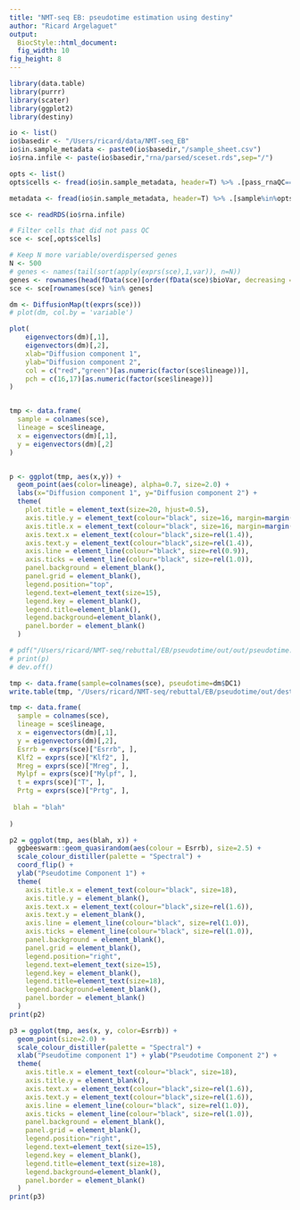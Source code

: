 ```yaml
---
title: "NMT-seq EB: pseudotime estimation using destiny"
author: "Ricard Argelaguet"
output: 
  BiocStyle::html_document: 
  fig_width: 10
fig_height: 8
---
```



```r
library(data.table)
library(purrr)
library(scater)
library(ggplot2)
library(destiny)
```

```r
io <- list()
io$basedir <- "/Users/ricard/data/NMT-seq_EB"
io$in.sample_metadata <- paste0(io$basedir,"/sample_sheet.csv")
io$rna.infile <- paste(io$basedir,"rna/parsed/sceset.rds",sep="/")

opts <- list()
opts$cells <- fread(io$in.sample_metadata, header=T) %>% .[pass_rnaQC==T,sample]
```

```r
metadata <- fread(io$in.sample_metadata, header=T) %>% .[sample%in%opts$cells]
```

```r
sce <- readRDS(io$rna.infile) 

# Filter cells that did not pass QC
sce <- sce[,opts$cells]

# Keep N more variable/overdispersed genes
N <- 500
# genes <- names(tail(sort(apply(exprs(sce),1,var)), n=N))
genes <- rownames(head(fData(sce)[order(fData(sce)$bioVar, decreasing = T),],n=N))
sce <- sce[rownames(sce) %in% genes]
```

```r

dm <- DiffusionMap(t(exprs(sce)))
# plot(dm, col.by = 'variable')

plot(
    eigenvectors(dm)[,1],
    eigenvectors(dm)[,2],
    xlab="Diffusion component 1",
    ylab="Diffusion component 2",
    col = c("red","green")[as.numeric(factor(sce$lineage))],
    pch = c(16,17)[as.numeric(factor(sce$lineage))]
)


tmp <- data.frame(
  sample = colnames(sce),
  lineage = sce$lineage,
  x = eigenvectors(dm)[,1],
  y = eigenvectors(dm)[,2]
)


p <- ggplot(tmp, aes(x,y)) +
  geom_point(aes(color=lineage), alpha=0.7, size=2.0) +
  labs(x="Diffusion component 1", y="Diffusion component 2") +
  theme(
    plot.title = element_text(size=20, hjust=0.5),
    axis.title.y = element_text(colour="black", size=16, margin=margin(0,15,0,0)),
    axis.title.x = element_text(colour="black", size=16, margin=margin(15,0,0,0)),
    axis.text.x = element_text(colour="black",size=rel(1.4)),
    axis.text.y = element_text(colour="black",size=rel(1.4)),
    axis.line = element_line(colour="black", size=rel(0.9)),
    axis.ticks = element_line(colour="black", size=rel(1.0)),
    panel.background = element_blank(),
    panel.grid = element_blank(),
    legend.position="top",
    legend.text=element_text(size=15),
    legend.key = element_blank(),
    legend.title=element_blank(),
    legend.background=element_blank(),
    panel.border = element_blank()
  )

# pdf("/Users/ricard/NMT-seq/rebuttal/EB/pseudotime/out/out/pseudotime.pdf", useDingbats = F)
# print(p)
# dev.off()
```

```r
tmp <- data.frame(sample=colnames(sce), pseudotime=dm$DC1)
write.table(tmp, "/Users/ricard/NMT-seq/rebuttal/EB/pseudotime/out/destiny.tsv", quote=F, sep="\t", row.names = F, col.names = T)
```


```r
tmp <- data.frame(
  sample = colnames(sce),
  lineage = sce$lineage,
  x = eigenvectors(dm)[,1],
  y = eigenvectors(dm)[,2],
  Esrrb = exprs(sce)["Esrrb", ],
  Klf2 = exprs(sce)["Klf2", ],
  Mreg = exprs(sce)["Mreg", ],
  Mylpf = exprs(sce)["Mylpf", ],
  t = exprs(sce)["T", ],
  Prtg = exprs(sce)["Prtg", ],
  
 blah = "blah"
  
)

p2 = ggplot(tmp, aes(blah, x)) + 
  ggbeeswarm::geom_quasirandom(aes(colour = Esrrb), size=2.5) +
  scale_colour_distiller(palette = "Spectral") +
  coord_flip() +
  ylab("Pseudotime Component 1") +
  theme(
    axis.title.x = element_text(colour="black", size=18),
    axis.title.y = element_blank(),
    axis.text.x = element_text(colour="black",size=rel(1.6)),
    axis.text.y = element_blank(),
    axis.line = element_line(colour="black", size=rel(1.0)),
    axis.ticks = element_line(colour="black", size=rel(1.0)),
    panel.background = element_blank(),
    panel.grid = element_blank(),
    legend.position="right",
    legend.text=element_text(size=15),
    legend.key = element_blank(),
    legend.title=element_text(size=18),
    legend.background=element_blank(),
    panel.border = element_blank()
  )
print(p2)

p3 = ggplot(tmp, aes(x, y, color=Esrrb)) + 
  geom_point(size=2.0) +
  scale_colour_distiller(palette = "Spectral") +
  xlab("Pseudotime component 1") + ylab("Pseudotime Component 2") +
  theme(
    axis.title.x = element_text(colour="black", size=18),
    axis.title.y = element_blank(),
    axis.text.x = element_text(colour="black",size=rel(1.6)),
    axis.text.y = element_text(colour="black",size=rel(1.6)),
    axis.line = element_line(colour="black", size=rel(1.0)),
    axis.ticks = element_line(colour="black", size=rel(1.0)),
    panel.background = element_blank(),
    panel.grid = element_blank(),
    legend.position="right",
    legend.text=element_text(size=15),
    legend.key = element_blank(),
    legend.title=element_text(size=18),
    legend.background=element_blank(),
    panel.border = element_blank()
  )
print(p3)
```

